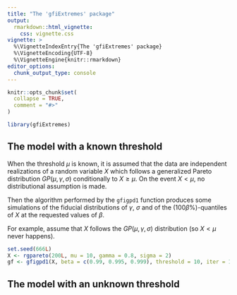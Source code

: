 ```yaml
---
title: "The 'gfiExtremes' package"
output: 
  rmarkdown::html_vignette:
    css: vignette.css
vignette: >
  %\VignetteIndexEntry{The 'gfiExtremes' package}
  %\VignetteEncoding{UTF-8}
  %\VignetteEngine{knitr::rmarkdown}
editor_options: 
  chunk_output_type: console
---
```


```r
knitr::opts_chunk$set(
  collapse = TRUE,
  comment = "#>"
)
```

```r
library(gfiExtremes)
```


## The model with a known threshold

When the threshold $\mu$ is known, it is assumed that the data are independent 
realizations of a random variable $X$ which follows a generalized Pareto 
distribution $GP(\mu,\gamma,\sigma)$ conditionally to $X \geqslant \mu$. On the 
event $X < \mu$, no distributional assumption is made.

Then the algorithm performed by the `gfigpd1` function produces some simulations
of the fiducial distributions of $\gamma$, $\sigma$ and of the 
$(100\beta\%)$-quantiles of $X$ at the requested values of $\beta$.

For example, assume that $X$ follows the $GP(\mu,\gamma,\sigma)$ distribution 
(so $X < \mu$ never happens). 

```r
set.seed(666L)
X <- rgpareto(200L, mu = 10, gamma = 0.8, sigma = 2)
gf <- gfigpd1(X, beta = c(0.99, 0.995, 0.999), threshold = 10, iter = 10000L)
```



## The model with an unknown threshold

